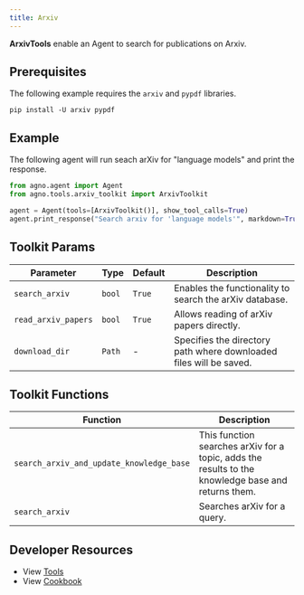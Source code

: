 ```yaml
---
title: Arxiv
---
```


**ArxivTools** enable an Agent to search for publications on Arxiv.

## Prerequisites

The following example requires the `arxiv` and `pypdf` libraries.

```shell
pip install -U arxiv pypdf
```

## Example

The following agent will run seach arXiv for "language models" and print the response.

```python cookbook/agent_concepts/tools/arxiv_tools.py
from agno.agent import Agent
from agno.tools.arxiv_toolkit import ArxivToolkit

agent = Agent(tools=[ArxivToolkit()], show_tool_calls=True)
agent.print_response("Search arxiv for 'language models'", markdown=True)
```

## Toolkit Params

| Parameter           | Type   | Default | Description                                                        |
| ------------------- | ------ | ------- | ------------------------------------------------------------------ |
| `search_arxiv`      | `bool` | `True`  | Enables the functionality to search the arXiv database.            |
| `read_arxiv_papers` | `bool` | `True`  | Allows reading of arXiv papers directly.                           |
| `download_dir`      | `Path` | -       | Specifies the directory path where downloaded files will be saved. |

## Toolkit Functions

| Function                                 | Description                                                                                        |
| ---------------------------------------- | -------------------------------------------------------------------------------------------------- |
| `search_arxiv_and_update_knowledge_base` | This function searches arXiv for a topic, adds the results to the knowledge base and returns them. |
| `search_arxiv`                           | Searches arXiv for a query.                                                                        |

## Developer Resources

- View [Tools](https://github.com/phidatahq/agno/blob/main/libs/agno/agno/tools/arxiv_tools.py)
- View [Cookbook](https://github.com/phidatahq/agno/blob/main/cookbook/agent_concepts/tools/arxiv_tools.py)

